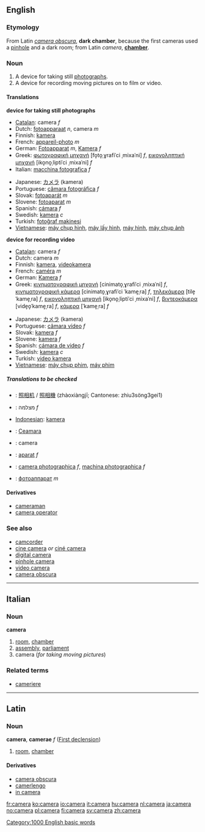 {{wikipedia}}
==English==

===Etymology===
From Latin ''[[camera obscura]]'', '''dark chamber''', because the first cameras used a [[pinhole]] and a dark room; from Latin ''camera'', '''[[chamber]]'''.

===Noun===
{{en-noun-reg}}

# A device for taking still [[photograph]]s.
# A device for recording moving pictures on to film or video.

====Translations====
'''device for taking still photographs'''
{{top}}
*[[w:Catalan language|Catalan]]: camera ''f''
*Dutch: [[fotoapparaat]] ''n'', camera ''m''
*Finnish: [[kamera]]
*French: [[appareil-photo]] ''m''
*German: [[Fotoapparat]] ''m'', [[Kamera]] ''f''
*Greek: [[φωτογραφική μηχανή]] [fo̞to̞ˌɣrafiˈci ˌmixaˈni] ''f'', [[εικονοληπτική μηχανή]] [iko̞no̞ˌliptiˈci ˌmixaˈni] ''f''
*Italian: [[macchina fotografica]] ''f''
{{mid}}
*Japanese: [[カメラ]] (kamera)
*Portuguese: [[câmara fotográfica]] ''f''
*Slovak: [[fotoaparát]] ''m''
*Slovene: [[fotoaparat]] ''m''
*Spanish: [[cámara]] ''f''
*Swedish: [[kamera]] ''c''
*Turkish: [[fotoğraf makinesi]]
*[[w:Vietnamese language|Vietnamese]]: [[máy chụp hình]], [[máy lấy hình]], [[máy hình]], [[máy chụp ảnh]]
{{bottom}}

'''device for recording video'''
{{top}}
*[[w:Catalan language|Catalan]]: camera ''f''
*Dutch: camera ''m''
*Finnish: [[kamera]], [[videokamera]]
*French: [[caméra]] ''m''
*German: [[Kamera]] ''f''
*Greek: [[κινηματογραφική μηχανή]] [cinimato̞ˌɣrafiˈci ˌmixaˈni] ''f'', [[κινηματογραφική κάμερα]] [cinimato̞ˌɣrafiˈci ˈkame̞ˌra] ''f'', [[τηλεκάμερα]] [tile̞ˈkame̞ˌra] ''f'', [[εικονοληπτική μηχανή]] [iko̞no̞ˌliptiˈci ˌmixaˈni] ''f'', [[βιντεοκάμερα]] [vide̞o̞ˈkame̞ˌra] ''f'', [[κάμερα]] [ˈkame̞ˌra] ''f''
{{mid}}
*Japanese: [[カメラ]] (kamera)
*Portuguese: [[câmara vídeo]] ''f''
*Slovak: [[kamera]] ''f''
*Slovene: [[kamera]] ''f''
*Spanish: [[cámara de video]] ''f''
*Swedish: [[kamera]] ''c''
*Turkish: [[video kamera]]
*[[w:Vietnamese language|Vietnamese]]: [[máy chụp phim]], [[máy phim]]
{{bottom}}

=====Translations to be checked=====
{{checktrans}}
*{{ttbc|Chinese}}: [[照相机]] / [[照相機]] (zhàoxiàngjī; Cantonese: zhiu3söng3gei1)
*{{ttbc|Hebrew}}: מצלמה ''f''
*[[w:Indonesian language|Indonesian]]: [[kamera]]
*{{ttbc|Irish}}: [[Ceamara]]
*{{ttbc|Interlingua}}: camera
*{{ttbc|Polish}}: [[aparat]] ''f''
*{{ttbc|Romanian}}: [[camera photographica]] ''f'', [[machina photographica]] ''f''
*{{ttbc|Russian}}: [[фотоаппарат]] ''m''

====Derivatives====
*[[cameraman]]
*[[camera operator]]

===See also===
*[[camcorder]]
*[[cine camera]] ''or'' [[ciné camera]]
*[[digital camera]]
*[[pinhole camera]]
*[[video camera]]
*[[camera obscura]]

----

==Italian==
===Noun===
'''camera'''

# [[room]], [[chamber]]
# [[assembly]], [[parliament]]
#camera (''for taking moving pictures'')

===Related terms===
*[[cameriere]]

----

==Latin==
===Noun===
'''camera''', '''camerae''' ''f'' ([[Latin:First declension|First declension]])

#[[room]], [[chamber]]

====Derivatives====
*[[camera obscura]]
*[[camerlengo]]
*[[in camera]]

[[Category:1000 English basic words]]

[[fr:camera]]
[[ko:camera]]
[[io:camera]]
[[it:camera]]
[[hu:camera]]
[[nl:camera]]
[[ja:camera]]
[[no:camera]]
[[pl:camera]]
[[fi:camera]]
[[sv:camera]]
[[zh:camera]]